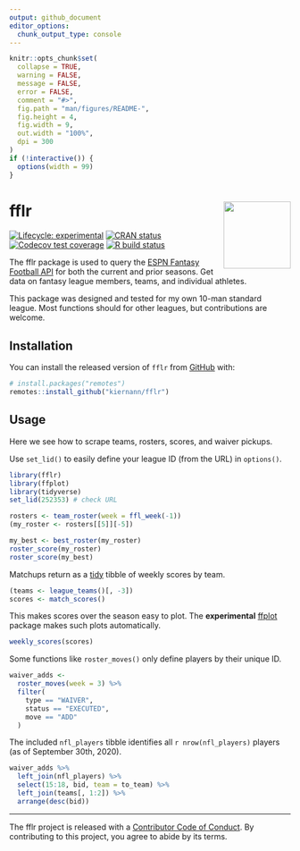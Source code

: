 ```yaml
---
output: github_document
editor_options: 
  chunk_output_type: console
---
```


<!-- README.md is generated from README.Rmd. Please edit that file -->

```r
knitr::opts_chunk$set(
  collapse = TRUE,
  warning = FALSE,
  message = FALSE,
  error = FALSE,
  comment = "#>",
  fig.path = "man/figures/README-",
  fig.height = 4,
  fig.width = 9,
  out.width = "100%",
  dpi = 300
)
if (!interactive()) {
  options(width = 99)
}
```

# fflr <img src="man/figures/logo.png" align="right" width="120" />

<!-- badges: start -->
[![Lifecycle: experimental][life_badge]][life_link]
[![CRAN status][cran_badge]][cran_link]
[![Codecov test coverage][cov_badge]][cov_link]
[![R build status][ga_badge]][ga_link]
<!-- badges: end -->

The fflr package is used to query the [ESPN Fantasy Football API][api] for both
the current and prior seasons. Get data on fantasy league members, teams, and
individual athletes.

This package was designed and tested for my own 10-man standard league. Most
functions should for other leagues, but contributions are welcome.

## Installation

You can install the released version of `fflr` from [GitHub][fflr] with:

```r
# install.packages("remotes")
remotes::install_github("kiernann/fflr")
```

## Usage

Here we see how to scrape teams, rosters, scores, and waiver pickups.

Use `set_lid()` to easily define your league ID (from the URL) in `options()`.

```r
library(fflr)
library(ffplot)
library(tidyverse)
set_lid(252353) # check URL
```

```r
rosters <- team_roster(week = ffl_week(-1))
(my_roster <- rosters[[5]][-5])
```

```r
my_best <- best_roster(my_roster)
roster_score(my_roster)
roster_score(my_best)
```

Matchups return as a [tidy](https://w.wiki/Jzz) tibble of weekly scores by team.

```r
(teams <- league_teams()[, -3])
scores <- match_scores()
```

This makes scores over the season easy to plot. The **experimental** [ffplot] 
package makes such plots automatically. 

```r
weekly_scores(scores)
```

Some functions like `roster_moves()` only define players by their unique ID.

```r
waiver_adds <- 
  roster_moves(week = 3) %>% 
  filter(
    type == "WAIVER", 
    status == "EXECUTED",
    move == "ADD"
  )
```

The included `nfl_players` tibble identifies all `r nrow(nfl_players)` players
(as of September 30th, 2020).

```r
waiver_adds %>% 
  left_join(nfl_players) %>% 
  select(15:18, bid, team = to_team) %>%
  left_join(teams[, 1:2]) %>% 
  arrange(desc(bid))
```

***

The fflr project is released with a [Contributor Code of Conduct][coc]. By
contributing to this project, you agree to abide by its terms.

<!-- refs: start -->
[life_badge]: https://img.shields.io/badge/lifecycle-experimental-orange.svg
[life_link]: https://www.tidyverse.org/lifecycle/#experimental
[cran_badge]: https://www.r-pkg.org/badges/version/fflr
[cran_link]: https://CRAN.R-project.org/package=fflr
[ga_badge]: https://github.com/kiernann/fflr/workflows/R-CMD-check/badge.svg
[ga_link]: https://github.com/kiernann/fflr/actions
[cov_badge]: https://codecov.io/gh/kiernann/fflr/branch/master/graph/badge.svg
[cov_link]: https://codecov.io/gh/kiernann/fflr?branch=master
[dl_badge]: https://cranlogs.r-pkg.org/badges/grand-total/fflr
[api]: https://fantasy.espn.com/apis/v3/games/ffl/
[ffplot]: https://github.com/kiernann/ffplot
[fflr]: https://github.com/kiernann/fflr
[coc]: https://contributor-covenant.org/version/1/0/0/CODE_OF_CONDUCT.html
<!-- refs: end -->
